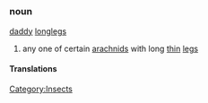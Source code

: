 =={{en}}==
===noun===
{{wikipedia}}
[[daddy]] [[long]][[legs]]
# any one of certain [[arachnid]]s with long [[thin]] [[leg]]s
====Translations====
{{frtrad|faucheur}}
[[Category:Insects]]